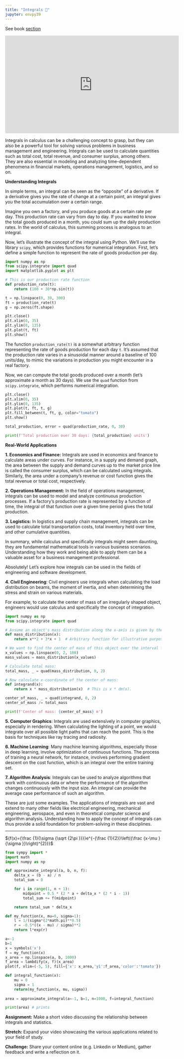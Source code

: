 ```yaml
---
title: "Integrals 🤔"
jupyter: envpy39
---
```


See book [section](https://learning.oreilly.com/library/view/essential-math-for/9781098102920/ch01.html#idm45252825129584){target="_blank"}

<iframe width="560" height="315" src="https://www.youtube.com/embed/rfG8ce4nNh0" title="YouTube video player" frameborder="0" allow="accelerometer; autoplay; clipboard-write; encrypted-media; gyroscope; picture-in-picture; web-share" allowfullscreen></iframe>

Integrals in calculus can be a challenging concept to grasp, but they can also be a powerful tool for solving various problems in business management and engineering. Integrals can be used to calculate quantities such as total cost, total revenue, and consumer surplus, among others. They are also essential in modeling and analyzing time-dependent phenomena in financial markets, operations management, logistics, and so on.

**Understanding Integrals**

In simple terms, an integral can be seen as the "opposite" of a derivative. If a derivative gives you the rate of change at a certain point, an integral gives you the total accumulation over a certain range.

Imagine you own a factory, and you produce goods at a certain rate per day. This production rate can vary from day to day. If you wanted to know the total goods produced in a month, you could sum up the daily production rates. In the world of calculus, this summing process is analogous to an integral.

Now, let's illustrate the concept of the integral using Python. We'll use the library `scipy`, which provides functions for numerical integration. First, let's define a simple function to represent the rate of goods production per day.

```python
import numpy as np
from scipy.integrate import quad
import matplotlib.pyplot as plt

# This is our production rate function
def production_rate(t):
    return (100 + 30*np.sin(t))

t = np.linspace(0, 30, 300)
ft = production_rate(t)
g = np.zeros(ft.shape)

plt.close()
plt.xlim(0, 35)
plt.ylim(0, 135)
plt.plot(t, ft)
plt.show()
```

The function `production_rate(t)` is a somewhat arbitrary function representing the rate of goods production for each day `t`. It's assumed that the production rate varies in a sinusoidal manner around a baseline of 100 units/day, to mimic the variations in production you might encounter in a real factory.

Now, we can compute the total goods produced over a month (let's approximate a month as 30 days). We use the `quad` function from `scipy.integrate`, which performs numerical integration.

```python
plt.close()
plt.xlim(0, 35)
plt.ylim(0, 135)
plt.plot(t, ft, t, g)
plt.fill_between(t, ft, g, color="tomato")
plt.show()

total_production, error = quad(production_rate, 0, 30)

print(f'Total production over 30 days: {total_production} units')
```

**Real-World Applications**

**1. Economics and Finance:** Integrals are used in economics and finance to calculate areas under curves. For instance, in a supply and demand graph, the area between the supply and demand curves up to the market price line is called the consumer surplus, which can be calculated using integrals. Similarly, the area under a company's revenue or cost function gives the total revenue or total cost, respectively.

**2. Operations Management:** In the field of operations management, integrals can be used to model and analyze continuous production processes. If a factory's production rate is represented by a function of time, the integral of that function over a given time period gives the total production.

**3. Logistics:** In logistics and supply chain management, integrals can be used to calculate total transportation costs, total inventory held over time, and other cumulative quantities.

In summary, while calculus and specifically integrals might seem daunting, they are fundamental mathematical tools in various business scenarios. Understanding how they work and being able to apply them can be a valuable asset for a business management professional.

Absolutely! Let's explore how integrals can be used in the fields of engineering and software development.

**4. Civil Engineering**: Civil engineers use integrals when calculating the load distribution on beams, the moment of inertia, and when determining the stress and strain on various materials.

For example, to calculate the center of mass of an irregularly shaped object, engineers would use calculus and specifically the concept of integration.

```python
import numpy as np
from scipy.integrate import quad

# Assume an object's mass distribution along the x-axis is given by the function:
def mass_distribution(x):
    return x**2 + 3*x + 1  # Arbitrary function for illustrative purposes.

# We want to find the center of mass of this object over the interval from 0 to 2 meters.
x_values = np.linspace(0, 2, 100)
mass_values = mass_distribution(x_values)

# Calculate total mass:
total_mass, _ = quad(mass_distribution, 0, 2)

# Now calculate x-coordinate of the center of mass:
def integrand(x):
    return x * mass_distribution(x)  # This is x * dm(x).

center_of_mass, _ = quad(integrand, 0, 2)
center_of_mass /= total_mass

print(f'Center of mass: {center_of_mass} m')
```

**5. Computer Graphics**: Integrals are used extensively in computer graphics, especially in rendering. When calculating the lighting of a point, we would integrate over all possible light paths that can reach the point. This is the basis for techniques like ray tracing and radiosity.

**6. Machine Learning**: Many machine learning algorithms, especially those in deep learning, involve optimization of continuous functions. The process of training a neural network, for instance, involves performing gradient descent on the cost function, which is an integral over the entire training set.

**7. Algorithm Analysis**: Integrals can be used to analyze algorithms that work with continuous data or where the performance of the algorithm changes continuously with the input size. An integral can provide the average case performance of such an algorithm.

These are just some examples. The applications of integrals are vast and extend to many other fields like electrical engineering, mechanical engineering, aerospace, and even in theoretical computer science and algorithm analysis. Understanding how to apply the concept of integrals can thus provide a solid foundation for problem-solving in these disciplines.

------------------------------------------------------------------------
${f(x)={\frac {1}{\sigma {\sqrt {2\pi }}}}e^{-{\frac {1}{2}}\left({\frac {x-\mu }{\sigma }}\right)^{2}}}$

```python
from sympy import *
import math
import numpy as np

def approximate_integral(a, b, n, f):
    delta_x = (b - a) / n
    total_sum = 0

    for i in range(1, n + 1):
        midpoint = 0.5 * (2 * a + delta_x * (2 * i - 1))
        total_sum += f(midpoint)

    return total_sum * delta_x

def my_function(x, mu=0, sigma=1):
    l = 1/(sigma*(2*math.pi)**0.5)
    r = -0.5*((x - mu) / sigma)**2
    return l*exp(r)

a=-1
b=1
x = symbols('x')
f = my_function(x)
x_area = np.linspace(a, b, 1000)
f_area = lambdify(x, f)(x_area)
plot(f, xlim=(-5, 5), fill={'x': x_area,'y1':f_area,'color':'tomato'})
```

```python
def integral_function(x):
    mu = 0
    sigma = 1
    return(my_function(x, mu, sigma))
  
area = approximate_integral(a=-1, b=1, n=1000, f=integral_function)

print(area) # prints 
```


**Assignment:** Make a short video discussing the relationship between integrals and statistics.

**Stretch:** Expand your video showcasing the various applications related to your field of study.

**Challenge:** Share your content online (e.g. Linkedin or Medium), gather feedback and write a reflection on it.
